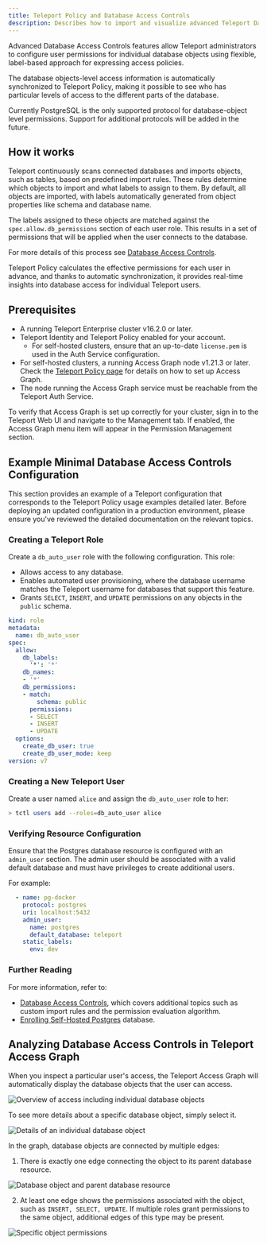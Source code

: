 ```yaml
---
title: Teleport Policy and Database Access Controls
description: Describes how to import and visualize advanced Teleport Database Access Controls policies using Teleport Policy and Access Graph.
---
```


Advanced Database Access Controls features allow Teleport administrators to configure user permissions for individual database objects using flexible, label-based approach for expressing access policies.

The database objects-level access information is automatically synchronized to Teleport Policy, making it possible to see who has particular levels of access to the different parts of the database.

<Notice type="note">
Currently PostgreSQL is the only supported protocol for database-object level permissions. Support for additional protocols will be added in the future.
</Notice>

## How it works

Teleport continuously scans connected databases and imports objects, such as tables, based on predefined import rules. These rules determine which objects to import and what labels to assign to them. By default, all objects are imported, with labels automatically generated from object properties like schema and database name.

The labels assigned to these objects are matched against the `spec.allow.db_permissions` section of each user role. This results in a set of permissions that will be applied when the user connects to the database.

For more details of this process see [Database Access Controls](../../enroll-resources/database-access/rbac.mdx).

Teleport Policy calculates the effective permissions for each user in advance, and thanks to automatic synchronization, it provides real-time insights into database access for individual Teleport users.

## Prerequisites

- A running Teleport Enterprise cluster v16.2.0 or later.
- Teleport Identity and Teleport Policy enabled for your account.
  - For self-hosted clusters, ensure that an up-to-date `license.pem` is used in the Auth Service configuration.
- For self-hosted clusters, a running Access Graph node v1.21.3 or later.
Check the [Teleport Policy page](./teleport-policy.mdx) for details on
how to set up Access Graph.
- The node running the Access Graph service must be reachable from the Teleport Auth Service.

To verify that Access Graph is set up correctly for your cluster, sign in to the Teleport Web UI and navigate to the Management tab.
If enabled, the Access Graph menu item will appear in the Permission Management section.

## Example Minimal Database Access Controls Configuration

This section provides an example of a Teleport configuration that corresponds to the Teleport Policy usage examples detailed later. Before deploying an updated configuration in a production environment, please ensure you've reviewed the detailed documentation on the relevant topics.

### Creating a Teleport Role

Create a `db_auto_user` role with the following configuration. This role:
- Allows access to any database.
- Enables automated user provisioning, where the database username matches the Teleport username for databases that support this feature.
- Grants `SELECT`, `INSERT`, and `UPDATE` permissions on any objects in the `public` schema.

```yaml
kind: role
metadata:
  name: db_auto_user
spec:
  allow:
    db_labels:
      '*': '*'
    db_names:
    - '*'
    db_permissions:
    - match:
        schema: public
      permissions:
      - SELECT
      - INSERT
      - UPDATE
  options:
    create_db_user: true
    create_db_user_mode: keep
version: v7
```

### Creating a New Teleport User

Create a user named `alice` and assign the `db_auto_user` role to her:

```bash
> tctl users add --roles=db_auto_user alice
```

### Verifying Resource Configuration

Ensure that the Postgres database resource is configured with an `admin_user` section. The admin user should be associated with a valid default database and must have privileges to create additional users. 

For example:

```yaml
  - name: pg-docker
    protocol: postgres
    uri: localhost:5432
    admin_user:
      name: postgres
      default_database: teleport
    static_labels:
      env: dev
```

### Further Reading

For more information, refer to:

- [Database Access Controls](../../enroll-resources/database-access/rbac.mdx), which covers additional topics such as custom import rules and the permission evaluation algorithm.
- [Enrolling Self-Hosted Postgres](../../enroll-resources/database-access/enroll-self-hosted-databases/postgres-self-hosted.mdx) database.

## Analyzing Database Access Controls in Teleport Access Graph

When you inspect a particular user's access, the Teleport Access Graph will automatically display the database objects that the user can access.

![Overview of access including individual database objects](../../../img/access-graph/dac/overview.png)

To see more details about a specific database object, simply select it.

![Details of an individual database object](../../../img/access-graph/dac/db-object-details.png)

In the graph, database objects are connected by multiple edges:

1. There is exactly one edge connecting the object to its parent database resource.

![Database object and parent database resource](../../../img/access-graph/dac/db-object-contains-relation.png)

2. At least one edge shows the permissions associated with the object, such as `INSERT, SELECT, UPDATE`. If multiple roles grant permissions to the same object, additional edges of this type may be present.

![Specific object permissions](../../../img/access-graph/dac/db-object-permissions-label.png)